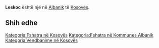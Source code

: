 {{Fshat në 
 | Emri                = Leskoc
 | EmriAlt                = 
 | NAME_SHORT_FORM=      
 | NAME_GENERIC=      
 | NAME_SORT_NAME_RO=      LESKOC
 | FULL_NAME_RO = Leskoc
 | FULL_NAME_ND_RO=Leskoc
 | SORT_NAME_RG=LESKOC
 | FULL_NAME_RG=Leskoc
 | FULL_NAME_ND_RG=Leskoc
 | SRP_NAME_SHORT_FORM=      
 | SRP_NAME_GENERIC=      
 | SRP_NAME_SORT_NAME_RO=      
 | SRP_FULL_NAME_RO = 
 | SRP_FULL_NAME_ND_RO=
 | SRP_SORT_NAME_RG=
 | SRP_FULL_NAME_RG=
 | SRP_FULL_NAME_ND_RG=
 | Emri (Rasa dhanore) = 
 | Figura              = 
 | Shteti              = Kosovo
 | Komuna              = Albanik
 | Kodi postar         = 
 | Sipërfaqja          = 

 | Popullsia           = 

 | Regj. i popullsisë  = 
 | Dend. e popullsisë  = 
 | Faqja zyrtare       = 
 <!--- Koordinatat ----> 
 | Gjerësia            = 42.683611
 | Gjatësia            = 20.585556
 | Lartësia            = 
}}
'''Leskoc''' është një [[]] në [[Albanik]] të [[Kosovës]].

<!-- == Gjeografia == -->
<!-- == Historia == -->
<!-- == Demografia == -->
== Shih edhe ==
{{Komuna Albanik}}
{{Kosovo-Administrata-Cung}}

[[Kategoria:Fshatra në Kosovës]]
[[Kategoria:Fshatra në Kommunes Albanik]]
[[Kategoria:Vendbanime në Kosovës]]